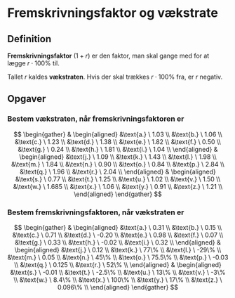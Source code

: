 # Fremskrivningsfaktor og vækstrate

## Definition
**Fremskrivningsfaktor** $(1+r)$ er den faktor, man skal gange med for at lægge $r \cdot 100\%$ til.

Tallet $r$ kaldes **vækstraten**. Hvis der skal trækkes $r\cdot 100\%$ fra, er $r$ negativ.

## Opgaver

### Bestem vækstraten, når fremskrivningsfaktoren er
$$ 
\begin{gather}
& 
\begin{aligned}
&\text{a.} \ 1.03 \\
&\text{b.} \ 1.06 \\
&\text{c.} \ 1.23 \\
&\text{d.} \ 1.38 \\
&\text{e.} \ 1.82 \\
&\text{f.} \ 0.50 \\
&\text{g.} \ 0.24 \\
&\text{h.} \ 1.81 \\
&\text{i.} \ 1.04 \\
\end{aligned}
& 
\begin{aligned}
&\text{j.} \ 1.09 \\ 
&\text{k.} \ 1.43 \\
&\text{l.} \ 1.98 \\
&\text{m.} \ 1.84 \\
&\text{n.} \ 0.90 \\
&\text{o.} \ 0.84 \\
&\text{p.} \ 2.84 \\
&\text{q.} \ 1.96 \\
&\text{r.} \ 2.04 \\
\end{aligned}
& 
\begin{aligned}
&\text{s.} \ 0.77 \\
&\text{t.} \ 1.25 \\
&\text{u.} \ 1.02 \\
&\text{v.} \ 1.50 \\
&\text{w.} \ 1.685 \\
&\text{x.} \ 1.06 \\
&\text{y.} \ 0.91 \\
&\text{z.} \ 1.21 \\
\end{aligned}
\end{gather}
$$

### Bestem fremskrivningsfaktoren, når vækstraten er
$$ 
\begin{gather}
& 
\begin{aligned}
&\text{a.} \ 0.31 \\
&\text{b.} \ 0.15 \\
&\text{c.} \ 0.71 \\
&\text{d.} \ -0.20 \\
&\text{e.} \ 0.98 \\
&\text{f.} \ 0.07 \\
&\text{g.} \ 0.33 \\
&\text{h.} \ -0.02 \\
&\text{i.} \ 0.32 \\
\end{aligned}
& 
\begin{aligned}
&\text{j.} \ 0.12 \\ 
&\text{k.} \ 77\% \\
&\text{l.} \ -29\% \\
&\text{m.} \ 0.05 \\
&\text{n.} \ 45\% \\
&\text{o.} \ 75.5\% \\
&\text{p.} \ -0.03 \\
&\text{q.} \ 0.125 \\
&\text{r.} \ 52\% \\
\end{aligned}
& 
\begin{aligned}
&\text{s.} \ -0.01 \\
&\text{t.} \ -2.5\% \\
&\text{u.} \ 13\% \\
&\text{v.} \ -3\% \\
&\text{w.} \ 8.4\% \\
&\text{x.} \ 100\% \\
&\text{y.} \ 17\% \\
&\text{z.} \ 0.096\% \\
\end{aligned}
\end{gather}
$$


